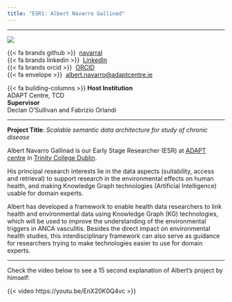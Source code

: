 ```yaml
---
title: "ESR1: Albert Navarro Gallinad"
---
```


---

:::{layout="[30, 60, 50]" .profile-text}

![](../assets/esr_pictures/albert_square.png){.img-profile}

{{< fa brands github >}} \ [navarral](https://navarral.github.io/)<br>
{{< fa brands linkedin >}}\  [LinkedIn](https://www.linkedin.com/in/albert-navarro-gallinad/)<br>
{{< fa brands orcid >}} \ [ORCID](https://orcid.org/0000-0002-2336-753X)<br>
{{< fa envelope >}} \ [albert.navarro@adaptcentre.ie](mailto:albert.navarro@adaptcentre.ie)

{{< fa building-columns >}} **Host Institution** <br> ADAPT Centre, TCD <br>
**Supervisor** <br> Declan O'Sullivan and Fabrizio Orlandi<br>

:::

---

**Project Title**: *Scalable semantic data architecture for study of chronic disease*

Albert Navarro Gallinad is our Early Stage Researcher (ESR) at [ADAPT centre](https://www.adaptcentre.ie/) in [Trinity College Dublin](https://www.tcd.ie/). 

His principal research interests lie in the data aspects (suitability, access and retrieval) to support research in the environmental effects on human health, and making Knowledge Graph technologies (Artificial Intelligence) usable for domain experts.

Albert has developed a framework to enable health data researchers to link health and environmental data using Knowledge Graph (KG) technologies, which will be used to improve the understanding of the environmental triggers in ANCA vasculitis. Besides the direct impact on environmental health studies, this interdisciplinary framework can also serve as guidance for researchers trying to make technologies easier to use for domain experts.

---

Check the video below to see a 15 second explanation of Albert's project by himself:

{{< video https://youtu.be/EnX20K0Q4vc >}}
